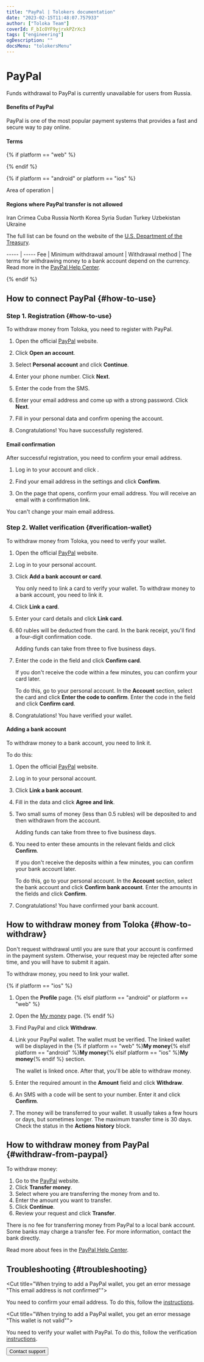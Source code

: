 ```yaml
---
title: "PayPal | Tolokers documentation"
date: "2023-02-15T11:48:07.757933"
author: ["Toloka Team"]
coverId: F_bIcOYF9yjrxkPZrXc3
tags: ["engineering"]
ogDescription: ""
docsMenu: "tolokersMenu"
---
```



# PayPal

<Note mode="restriction" title="Alert">

Funds withdrawal to PayPal is currently unavailable for users from Russia.

</Note>

#### Benefits of PayPal

PayPal is one of the most popular payment systems that provides a fast and secure way to pay online.

#### Terms

{% if platform == "web" %}

<PopupInfoPaypalConditions/>

{% endif %}

{% if platform == "android" or platform == "ios"  %}

Area of operation |

<Cut title="Only certain countries">

#### Regions where PayPal transfer is not allowed

Iran
Crimea
Cuba
Russia
North Korea
Syria
Sudan
Turkey
Uzbekistan
Ukraine

The full list can be found on the website of the [U.S. Department of the Treasury](https://www.treasury.gov/resource-center/sanctions/Programs/Pages/Programs.aspx).

</Cut>

----- | -----
Fee | <PaypalTable1/>
Minimum withdrawal amount | <PaypalTable2/>
Withdrawal method | The terms for withdrawing money to a bank account depend on the currency. Read more in the [PayPal Help Center](https://www.paypal.com/us/smarthelp/article/faq1189).

{% endif %}

## How to connect PayPal {#how-to-use}

### Step 1. Registration {#how-to-use}

To withdraw money from Toloka, you need to register with PayPal.

1. Open the official [PayPal](https://www.paypal.com/uk/home) website.

1. Click **Open an account**.
1. Select **Personal account** and click **Continue**.
1. Enter your phone number. Click **Next**.
1. Enter the code from the SMS.
1. Enter your email address and come up with a strong password. Click **Next**.

1. Fill in your personal data and confirm opening the account.

1. Congratulations! You have successfully registered.

#### Email confirmation

After successful registration, you need to confirm your email address.

1. Log in to your account and click <Image withBackground imageId="1676448845247" alt="" />.

1. Find your email address in the settings and click **Confirm**.

1. On the page that opens, confirm your email address. You will receive an email with a confirmation link.

<Note mode="note" title="Note">

You can't change your main email address.

</Note>

### Step 2. Wallet verification {#verification-wallet}

To withdraw money from Toloka, you need to verify your wallet.

1. Open the official [PayPal](https://www.paypal.com/uk/home) website.
1. Log in to your personal account.

1. Click **Add a bank account or card**.

   <Note mode="note" title="Note">

   You only need to link a card to verify your wallet. To withdraw money to a bank account, you need to link it.

   </Note>

1. Click **Link a card**.
1. Enter your card details and click **Link card**.
1. 60 rubles will be deducted from the card. In the bank receipt, you'll find a four-digit confirmation code.

   <Note mode="note" title="Note">

   Adding funds can take from three to five business days.

   </Note>

1. Enter the code in the field and click **Confirm card**.

   <Cut title="If you didn't receive a code">

   If you don't receive the code within a few minutes, you can confirm your card later.

   To do this, go to your personal account. In the **Account** section, select the card and click **Enter the code to confirm**. Enter the code in the field and click **Confirm card**.

   </Cut>

1. Congratulations! You have verified your wallet.

#### Adding a bank account

To withdraw money to a bank account, you need to link it.

To do this:

1. Open the official [PayPal](https://www.paypal.com/uk/home) website.
1. Log in to your personal account.
1. Click **Link a bank account**.
1. Fill in the data and click **Agree and link**.
1. Two small sums of money (less than 0.5 rubles) will be deposited to and then withdrawn from the account.

   <Note mode="note" title="Note">

   Adding funds can take from three to five business days.

   </Note>

1. You need to enter these amounts in the relevant fields and click **Confirm**.

   <Cut title="If you didn't receive the deposits">

   If you don't receive the deposits within a few minutes, you can confirm your bank account later.

   To do this, go to your personal account. In the **Account** section, select the bank account and click **Confirm bank account**. Enter the amounts in the fields and click **Confirm**.

   </Cut>

1. Congratulations! You have confirmed your bank account.

## How to withdraw money from Toloka {#how-to-withdraw}

<Note mode="warning" title="Warning">

Don't request withdrawal until you are sure that your account is confirmed in the payment system. Otherwise, your request may be rejected after some time, and you will have to submit it again.

</Note>

To withdraw money, you need to link your wallet.

{% if platform == "ios" %}
1. Open the **Profile** page.
   {% elsif platform == "android" or platform == "web" %}
1. Open the [My money](https://toloka.yandex.com/profile/money) page.
   {% endif %}
1. Find PayPal and click **Withdraw**.
1. Link your PayPal wallet. The wallet must be verified. The linked wallet will be displayed in the {% if platform == "web" %}**My money**{% elsif platform == "android" %}**My money**{% elsif platform == "ios" %}**My money**{% endif %} section.

   <Note mode="note" title="Note">

   The wallet is linked once. After that, you'll be able to withdraw money.

   </Note>

1. Enter the required amount in the **Amount** field and click **Withdraw**.
1. An SMS with a code will be sent to your number. Enter it and click **Confirm**.

1. The money will be transferred to your wallet. It usually takes a few hours or days, but sometimes longer. The maximum transfer time is 30 days. Check the status in the **Actions history** block.

<Check/>

## How to withdraw money from PayPal {#withdraw-from-paypal}

To withdraw money:

1. Go to the [PayPal](https://www.paypal.com/uk/home) website.
1. Click **Transfer money**.
1. Select where you are transferring the money from and to.
1. Enter the amount you want to transfer.
1. Click **Continue**.
1. Review your request and click **Transfer**.

There is no fee for transferring money from PayPal to a local bank account. Some banks may charge a transfer fee. For more information, contact the bank directly.

Read more about fees in the [PayPal Help Center](https://www.paypal.com/uk/smarthelp/article/what-are-the-fees-for-paypal-here-faq3430).

## Troubleshooting {#troubleshooting}

<Cut title="When trying to add a PayPal wallet, you get an error message "This email address is not confirmed"">

You need to confirm your email address. To do this, follow the [instructions](#email).

</Cut>

<Cut title="When trying to add a PayPal wallet, you get an error message "This wallet is not valid"">

You need to verify your wallet with PayPal. To do this, follow the verification [instructions](#verification-wallet).

</Cut>

<Button themeColor="light" view="default" size="l" type="link" url="../troubleshooting/troubleshooting#money_withdrawal">Contact support</Button>